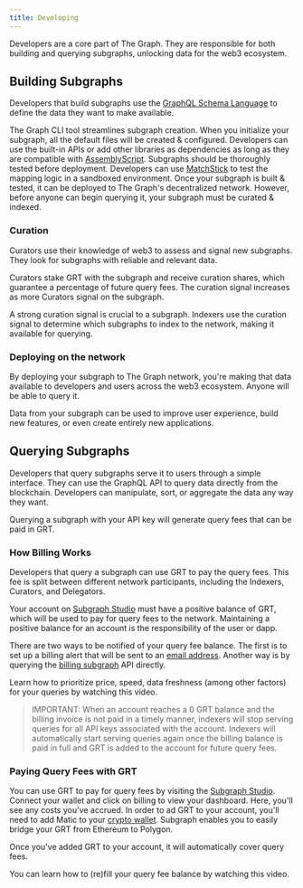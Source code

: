 ```yaml
---
title: Developing
---
```


Developers are a core part of The Graph. They are responsible for both building and querying subgraphs, unlocking data for the web3 ecosystem.

## Building Subgraphs

Developers that build subgraphs use the [GraphQL Schema Language](https://graphql.org/learn/schema-language/) to define the data they want to make available.

The Graph CLI tool streamlines subgraph creation. When you initialize your subgraph, all the default files will be created & configured. Developers can use the built-in APIs or add other libraries as dependencies as long as they are compatible with [AssemblyScript](https://github.com/AssemblyScript/assemblyscript). Subgraphs should be thoroughly tested before deployment. Developers can use [MatchStick](https://github.com/LimeChain/matchstick) to test the mapping logic in a sandboxed environment. Once your subgraph is built & tested, it can be deployed to The Graph's decentralized network. However, before anyone can begin querying it, your subgraph must be curated & indexed.

### Curation

Curators use their knowledge of web3 to assess and signal new subgraphs. They look for subgraphs with reliable and relevant data.

Curators stake GRT with the subgraph and receive curation shares, which guarantee a percentage of future query fees. The curation signal increases as more Curators signal on the subgraph.

A strong curation signal is crucial to a subgraph. Indexers use the curation signal to determine which subgraphs to index to the network, making it available for querying.

### Deploying on the network

By deploying your subgraph to The Graph network, you're making that data available to developers and users across the web3 ecosystem. Anyone will be able to query it.

Data from your subgraph can be used to improve user experience, build new features, or even create entirely new applications.

## Querying Subgraphs

Developers that query subgraphs serve it to users through a simple interface. They can use the GraphQL API to query data directly from the blockchain. Developers can manipulate, sort, or aggregate the data any way they want.

Querying a subgraph with your API key will generate query fees that can be paid in GRT.

### How Billing Works

Developers that query a subgraph can use GRT to pay the query fees. This fee is split between different network participants, including the Indexers, Curators, and Delegators.

Your account on [Subgraph Studio](https://thegraph.com/studio/) must have a positive balance of GRT, which will be used to pay for query fees to the network. Maintaining a positive balance for an account is the responsibility of the user or dapp.

There are two ways to be notified of your query fee balance. The first is to set up a billing alert that will be sent to an [email address](https://thegraph.com/studio/settings/). Another way is by querying the [billing subgraph](https://thegraph.com/hosted-service/subgraph/graphprotocol/billing?query=Nena%20account) API directly.

Learn how to prioritize price, speed, data freshness (among other factors) for your queries by watching this video.

<VideoEmbed src="https://www.loom.com/embed/b5fc533e48584cb694017392c80c75e0" />

> IMPORTANT: When an account reaches a 0 GRT balance and the billing invoice is not paid in a timely manner, indexers will stop serving queries for all API keys associated with the account. Indexers will automatically start serving queries again once the billing balance is paid in full and GRT is added to the account for future query fees.

### Paying Query Fees with GRT

You can use GRT to pay for query fees by visiting the [Subgraph Studio](https://thegraph.com/studio/). Connect your wallet and click on billing to view your dashboard. Here, you'll see any costs you've accrued. In order to ad GRT to your account, you'll need to add Matic to your [crypto wallet](https://docs.polygon.technology/docs/develop/metamask/config-polygon-on-metamask/). Subgraph enables you to easily bridge your GRT from Ethereum to Polygon.

Once you've added GRT to your account, it will automatically cover query fees.

You can learn how to (re)fill your query fee balance by watching this video.

<VideoEmbed src="https://www.loom.com/embed/a81de6ef11d64c62872ea210c58c6af5" />
